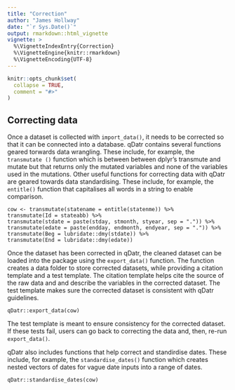 ```yaml
---
title: "Correction"
author: "James Hollway"
date: "`r Sys.Date()`"
output: rmarkdown::html_vignette
vignette: >
  %\VignetteIndexEntry{Correction}
  %\VignetteEngine{knitr::rmarkdown}
  %\VignetteEncoding{UTF-8}
---
```


```r
knitr::opts_chunk$set(
  collapse = TRUE,
  comment = "#>"
)
```

## Correcting data

Once a dataset is collected with `import_data()`, it needs to be corrected so that it can be connected into a database. 
qDatr contains several functions geared torwards data wrangling. 
These include, for example, the `transmutate ()` function which is between between dplyr's transmute and mutate but that returns only the mutated variables and none of the variables used in the mutations. 
Other useful functions for correcting data with qDatr are geared towards data standardising. 
These include, for example, the `entitle()` function that capitalises all words in a string to enable comparison.

```
cow <- transmutate(statename = entitle(statenme)) %>% 
transmutate(Id = stateabb) %>% 
transmutate(stdate = paste(stday, stmonth, styear, sep = ".")) %>% 
transmutate(edate = paste(endday, endmonth, endyear, sep = ".")) %>% 
transmutate(Beg = lubridate::dmy(stdate)) %>% 
transmutate(End = lubridate::dmy(edate))  
```

Once the dataset has been corrected in qDatr, the cleaned dataset can be loaded into the package using the `export_data()` function. 
The function creates a data folder to store corrected datasets, while providing a citation template and a test template. 
The citation template helps cite the source of the raw data and and describe the variables in the corrected dataset. 
The test template makes sure the corrected dataset is consistent with qDatr guidelines.

```
qDatr::export_data(cow)
```

The test template is meant to ensure consistency for the corrected dataset. 
If these tests fail, users can go back to correcting the data and, then, re-run `export_data()`.  

qDatr also includes functions that help correct and standirdise dates. These include, for example, the `standardise_dates()` function which creates nested vectors of dates for vague date inputs into a range of dates. 

```
qDatr::standardise_dates(cow)
```
